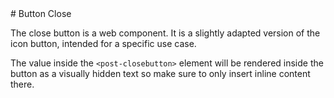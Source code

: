 
<Meta of={CloseButtonStories} />

<div className="docs-title">
  # Button Close

  <link-design of={JSON.stringify(CloseButtonStories)}></link-design>
</div>

<PackageTag meta={meta}/>

<div className="lead">
  The close button is a web component. It is a slightly adapted version of the icon button, intended
  for a specific use case.
</div>

The value inside the `<post-closebutton>` element will be rendered inside the button as a visually hidden text so make sure to only insert inline content there.

<Canvas sourceState="shown" of={CloseButtonStories.Default} />
<div className="hide-col-default">
  <Controls of={CloseButtonStories.Default} />
</div>
